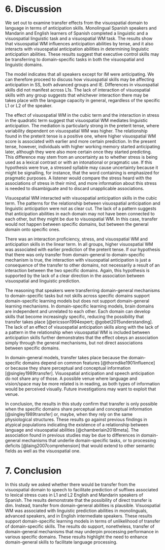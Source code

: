 # 6. Discussion
We set out to examine transfer effects from the visuospatial domain to language in terms of anticipation skills.
Monolingual Spanish speakers and Mandarin and English learners of Spanish completed a linguistic and a visuospatial linguistic task and a visuospatial WM task.
The results show that visuospatial WM influences anticipation abilities by tense, and it also interacts with visuospatial anticipation abilities in determining linguistic anticipation abilities.
These results suggest that executive control skills may be transferring to domain-specific tasks in both the visuospatial and linguistic domains.

The model indicates that all speakers except for IM were anticipating.
We can therefore proceed to discuss how visuospatial skills may be affecting anticipation in SS, both advanced groups and IE.
Differences in visuospatial skills did not manifest across L1s.
The lack of interaction of visuospatial skills with any group suggests that whichever interaction there may be takes place with the language capacity in general, regardless of the specific L1 or L2 of the speaker.

The effect of visuospatial WM in the cubic term and the interaction in stress in the quadratic term suggest that visuospatial WM mediates linguistic anticipation.
The mediation is particularly strong in the preterit tense, where variability dependent on visuospatial WM was higher.
The relationship found in the preterit tense is a positive one, where higher visuospatial WM score is associated with earlier and more certain prediction.
In the present tense, however, individuals with higher working memory started anticipating later, although they were also more certain once they started predicting.
This difference may stem from an uncertainty as to whether stress is being used as a lexical contrast or with an intonational or pragmatic use.
If this hypothesis were true, a stressed syllable may cause uncertainty because it might be signalling, for instance, that the word containing is emphasized for pragmatic purposes.
A listener would compare the stress heard with the associations of stress in their mind, and more information about this stress is needed to disambiguate and to discard unapplicable associations.

Visuospatial WM interacted with visuospatial anticipation skills in the cubic term.
The patterns for the relationship between visuospatial anticipation and linguistic anticipation were not as clear cut.
The lack of a pattern suggests that anticipation abilities in each domain may not have been connected to each other, but they might be due to visuospatial WM.
In this case, transfer would not happen between specific domains, but between the general domain onto specific ones.

There was an interaction proficiency, stress, and visuospatial WM and anticipation skills in the linear term.
In all groups, higher visuospatial WM was associated with earlier prediction of the preterit tense.
If our hypothesis that there was only transfer from domain-general to domain-specific mechanism is true, the interaction with visuospatial anticipation is just a consequence of the transfer to other domains, not necessarily a result of an interaction between the two specific domains.
Again, this hypothesis is supported by the lack of a clear direction in the association between visuospatial and linguistic prediction.

The reasoning that speakers were transferring domain-general mechanisms to domain-specific tasks but not skills across specific domains support domain-specific learning models but does not support domain-general learning mechanisms.
In domain-specific learning models, brain domains are independent and unrelated to each other.
Each domain can develop skills that become increasingly specific, reducing the possibility that transfer takes place [@ericsson1994expert; @gobet2015understanding].
The lack of an effect of visuospatial anticipation skills along with the lack of a pattern in the relationship when visuospatial WM is included between anticipation skills further demonstrates that the effect obeys an association simply through the general mechanisms, but not direct associations between specific domains.

In domain-general models, transfer takes place because the domain-specific domains depend on common features [@thorndike1901influence] or because they share perceptual and conceptual information [@singley1989transfer].
Visuospatial anticipation and speech anticipation do not share any of those.
A possible venue where language and vision/space may be more related is in reading, as both types of information would be perceived visually. 
Future investigations may want to exploit that venue.

In conclusion, the results in this study confirm that transfer is only possible when the specific domains share perceptual and conceptual information [@singley1989transfer] or, maybe, when they rely on the same physiological structures.
These results go against previous findings in atypical populations indicating the existence of a relationship between language and visuospatial abilities [@chamberlain2018meta].
The association found in previous studies may be due to differences in domain-general mechanisms that underlie domain-specific tasks, or to processing deficits [@laing2007comprehension] that would extend to other semantic fields as well as the visuospatial one.

# 7. Conclusion
In this study we asked whether there would be transfer from the visuospatial domain to speech to facilitate prediction of suffixes associated to lexical stress cues in L1 and L2 English and Mandarin speakers of Spanish.
The results demonstrate that the possibility of direct transfer is dim.
Instead, transfer from domain-general abilities is plausible.
Visuospatial WM was associated with linguistic prediction abilities in monolinguals, advanced speakers, and in English intermediate speakers.
These results support domain-specific learning models in terms of unlikelihood of transfer of domain-specific skills.
The results do support, nonetheless, transfer of domain-general mechanisms that may underpin processing performance in various specific domains.
These results highlight the need to enhance domain-general skills to facilitate language processing.